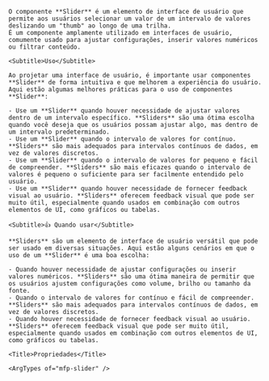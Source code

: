 
<div className="mfp-doc__wrapper" data-theme="light">
  <div className="mfp-doc__container" >
    <Title>Slider</Title>

    O componente **Slider** é um elemento de interface de usuário que permite aos usuários selecionar um valor de um intervalo de valores deslizando um "thumb" ao longo de uma trilha.
    É um componente amplamente utilizado em interfaces de usuário, comumente usado para ajustar configurações, inserir valores numéricos ou filtrar conteúdo.

    <Subtitle>Uso</Subtitle>

    Ao projetar uma interface de usuário, é importante usar componentes **Slider** de forma intuitiva e que melhorem a experiência do usuário. Aqui estão algumas melhores práticas para o uso de componentes **Slider**:

    - Use um **Slider** quando houver necessidade de ajustar valores dentro de um intervalo específico. **Sliders** são uma ótima escolha quando você deseja que os usuários possam ajustar algo, mas dentro de um intervalo predeterminado.
    - Use um **Slider** quando o intervalo de valores for contínuo. **Sliders** são mais adequados para intervalos contínuos de dados, em vez de valores discretos.
    - Use um **Slider** quando o intervalo de valores for pequeno e fácil de compreender. **Sliders** são mais eficazes quando o intervalo de valores é pequeno o suficiente para ser facilmente entendido pelo usuário.
    - Use um **Slider** quando houver necessidade de fornecer feedback visual ao usuário. **Sliders** oferecem feedback visual que pode ser muito útil, especialmente quando usados em combinação com outros elementos de UI, como gráficos ou tabelas.

    <Subtitle>👍 Quando usar</Subtitle>

    **Sliders** são um elemento de interface de usuário versátil que pode ser usado em diversas situações. Aqui estão alguns cenários em que o uso de um **Slider** é uma boa escolha:

    - Quando houver necessidade de ajustar configurações ou inserir valores numéricos. **Sliders** são uma ótima maneira de permitir que os usuários ajustem configurações como volume, brilho ou tamanho da fonte.
    - Quando o intervalo de valores for contínuo e fácil de compreender. **Sliders** são mais adequados para intervalos contínuos de dados, em vez de valores discretos.
    - Quando houver necessidade de fornecer feedback visual ao usuário. **Sliders** oferecem feedback visual que pode ser muito útil, especialmente quando usados em combinação com outros elementos de UI, como gráficos ou tabelas.

    <Title>Propriedades</Title>

    <ArgTypes of="mfp-slider" />
  </div>
</div>
